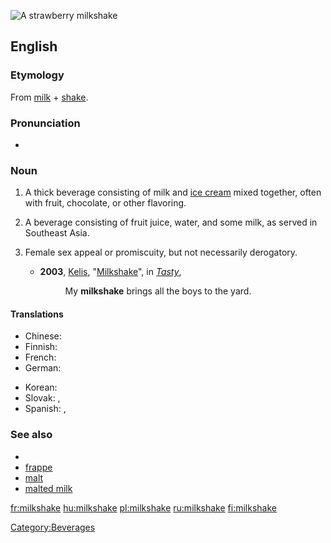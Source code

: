 [[Image:Strawberry milkshake.jpg|thumb|A strawberry milkshake]]
{{see|milk-shake}}
==English==

===Etymology===
From [[milk]] + [[shake]].

===Pronunciation===
* {{audio|en-us-milkshake.ogg|Audio (US)}}

===Noun===
{{en-noun}}

# A thick beverage consisting of milk and [[ice cream]] mixed together, often with fruit, chocolate, or other flavoring.
# {{nonstandard}} A beverage consisting of fruit juice, water, and some milk, as served in Southeast Asia.
# {{slang}} Female sex appeal or promiscuity, but not necessarily derogatory.
#* '''2003''', [[w:Kelis|Kelis]], "[[w:Milkshake (song)|Milkshake]]", in ''[[w:Tasty|Tasty]]'',
#*: My '''milkshake''' brings all the boys to the yard.

====Translations====
{{trans-top|milk and ice cream beverage}}
* Chinese: {{t-|cmn|奶昔|sc=Hani|xs=Mandarin}}
* Finnish: {{t+|fi|pirtelö}}
* French: {{t+|fr|milk-shake|m}}
* German: {{t+|de|Milchmixgetränk|n}}
{{trans-mid}}
* Korean: {{t-|ko|밀크셰이크|tr=milkeusyeikeu|sc=Hang}}
* Slovak: {{t-|sk|koktajl|m}}, {{t-|sk|koktejl|m}}
* Spanish: {{t-|es|batido|m}}, {{t|es|licuado|m}}
{{trans-bottom}}

===See also===
* {{pedialite}}
* [[frappe]]
* [[malt]]
* [[malted milk]]

[[Category:Beverages]]

[[fr:milkshake]]
[[hu:milkshake]]
[[pl:milkshake]]
[[ru:milkshake]]
[[fi:milkshake]]